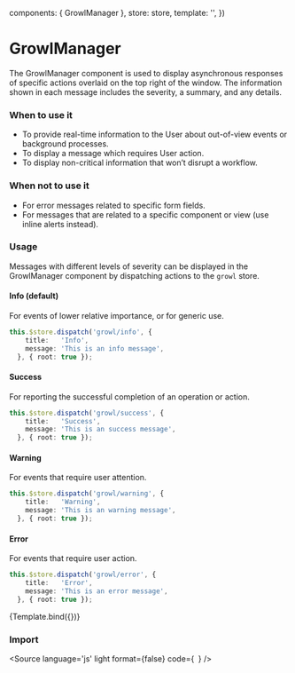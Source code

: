 


<Meta
  title="Components/GrowlManager"
  component={GrowlManager}
/>


  components: { GrowlManager },
  store: store,
  template:   '<GrowlManager />',
})

# GrowlManager

The GrowlManager component is used to display asynchronous responses of specific actions overlaid on the top right of the window. The information shown in each message includes the severity, a summary, and any details.

### When to use it

* To provide real-time information to the User about out-of-view events or background processes.
* To display a message which requires User action.
* To display non-critical information that won’t disrupt a workflow.


### When not to use it
* For error messages related to specific form fields.
* For messages that are related to a specific component or view (use inline alerts instead).

### Usage

Messages with different levels of severity can be displayed in the GrowlManager component by dispatching actions to the `growl` store.


#### Info (default)
For events of lower relative importance, or for generic use.

```ts
this.$store.dispatch('growl/info', {
    title:   'Info',
    message: 'This is an info message',
  }, { root: true });
```

#### Success
For reporting the successful completion of an operation or action.

```ts
this.$store.dispatch('growl/success', {
    title:   'Success',
    message: 'This is an success message',
  }, { root: true });
```

#### Warning
For events that require user attention.

```ts
this.$store.dispatch('growl/warning', {
    title:   'Warning',
    message: 'This is an warning message',
  }, { root: true });
```

#### Error
For events that require user action.

```ts
this.$store.dispatch('growl/error', {
    title:   'Error',
    message: 'This is an error message',
  }, { root: true });
```


<Canvas>
  <Story name="GrowlManager">
    {Template.bind({})}
  </Story>
</Canvas>

### Import

<Source
  language='js'
  light
  format={false}
  code={`
  `}
/>
